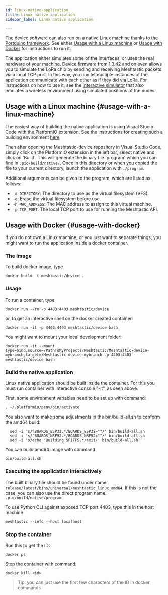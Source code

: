 ```yaml
---
id: linux-native-application
title: Linux native application
sidebar_label: Linux native application

---
```


The device software can also run on a native Linux machine thanks to the [Portduino framework](https://github.com/geeksville/framework-portduino). 
See either [Usage with a Linux machine](#usage-with-a-linux-machine) or [Usage with Docker](#usage-with-docker) for instructions to run it. 

The application either simulates some of the interfaces, or uses the real hardware of your machine. 
Device firmware from 1.3.42 and on even allows you to simulate the LoRa chip by sending and receiving Meshtastic packets via a local TCP port. 
In this way, you can let multiple instances of the application communicate with each other as if they did via LoRa. 
For instructions on how to use it, see the [interactive simulator](https://github.com/GUVWAF/Meshtasticator/blob/master/INTERACTIVE_SIM.md) that also emulates a wireless environment using simulated positions of the nodes. 

## Usage with a Linux machine {#usage-with-a-linux-machine}
The easiest way of building the native application is using Visual Studio Code with the PlatformIO extension. 
See the instructions for creating such a building environment [here](/docs/developers/Firmware/build). 

Then after opening the Meshtastic-device repository in Visual Studio Code, simply click on the PlatformIO extension in the left bar, select native and click on 'Build'. 
This will generate the binary file 'program' which you can find in `.pio/build/native/`. 
Once in this directory or when you copied the file to your current directory, launch the application with `./program`. 

Additional arguments can be given to the program, which are listed as follows: 
- `-d DIRECTORY`: The directory to use as the virtual filesystem (VFS). 
- `-e`: Erase the virtual filesystem before use. 
- `-h MAC_ADDRESS`: The MAC address to assign to this virtual machine. 
- `-p TCP_PORT`: The local TCP port to use for running the Meshtastic API. 

## Usage with Docker {#usage-with-docker}

If you do not own a Linux machine, or you just want to separate things, you might want
to run the application inside a docker container. 

### The Image

To build docker image, type

`docker build -t meshtastic/device .`

### Usage

To run a container, type

`docker run --rm -p 4403:4403 meshtastic/device`

or, to get an interactive shell on the docker created container:

`docker run -it -p 4403:4403 meshtastic/device bash`

You might want to mount your local development folder:

`docker run -it --mount type=bind,source=/PathToMyProjects/Meshtastic/Meshtastic-device-mybranch,target=/Meshtastic-device-mybranch -p 4403:4403 meshtastic/device bash`

### Build the native application

Linux native application should be built inside the container.
For this you must run container with interactive console
"-it", as seen above.

First, some environment variables need to be set up with command:

`. ~/.platformio/penv/bin/activate`

You also want to make some adjustments in the bin/build-all.sh to conform the amd64 build:

```
  sed -i 's/^BOARDS_ESP32.*/BOARDS_ESP32=""/' bin/build-all.sh
  sed -i 's/^BOARDS_NRF52.*/BOARDS_NRF52=""/' bin/build-all.sh
  sed -i 's/echo "Building SPIFFS.*/exit/' bin/build-all.sh
```

You can build amd64 image with command

`bin/build-all.sh`

### Executing the application interactively

The built binary file should be found under name
`release/latest/bins/universal/meshtastic_linux_amd64`.
If this is not the case, you can also use the direct program name:
`.pio/build/native/program`

To use Python CLI against exposed TCP port 4403,
type this in the host machine:

`meshtastic --info --host localhost`

### Stop the container

Run this to get the ID:

`docker ps`

Stop the container with command:

`docker kill <id>`

> Tip: you can just use the first few characters of the ID in docker commands
